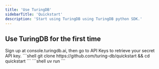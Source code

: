 ```yaml
---
title: 'Use TuringDB'
sidebarTitle: 'Quickstart'
description: 'Start using TuringDB using TuringDB python SDK.'
---
```


## Use TuringDB for the first time

<Steps>
    <Step title="Get your API credentials">
    Sign up at console.turingdb.ai, then go to API Keys to retrieve your secret API key.
    </Step>
    <Step title="Clone the Quickstart repo">
```shell
git clone https://github.com/turing-db/quickstart && cd quickstart
```
    </Step>
    <Step title="Run the project">
```shell
uv run
```
    </Step>
    <Step title="You're done!">
    </Step>
</Steps>
